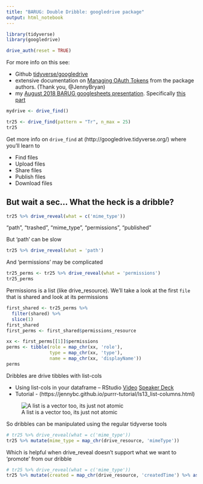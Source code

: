 ```yaml
---
title: "BARUG: Double Dribble: googledrive package"
output: html_notebook
---
```


```r
library(tidyverse)
library(googledrive)
```

```r
drive_auth(reset = TRUE)
```

For more info on this see:

* Github [tidyverse/googledrive](https://github.com/tidyverse/googledrive)
* extensive documentation on [Managing OAuth Tokens](https://rawgit.com/jennybc/googlesheets/master/vignettes/managing-auth-tokens.html) from the package authors. (Thank you, @JennyBryan)
* my [August 2018 BARUG googlesheets presentation](https://rawgit.com/dsdaveh/talks-and-tutorials/master/googlesheets_BARUG_Presentation/README.html). Specifically [this part](https://rawgit.com/dsdaveh/talks-and-tutorials/master/googlesheets_BARUG_Presentation/gsheet_oauth.nb.html)


```r
mydrive <- drive_find()
```

```r
tr25 <- drive_find(pattern = "Tr", n_max = 25)
tr25
```

Get more info on `drive_find` at (http://googledrive.tidyverse.org/) where you'll learn to 

* Find files
* Upload files
* Share files
* Publish files
* Download files

## But wait a sec... What the heck is a dribble?

```r
tr25 %>% drive_reveal(what = c('mime_type'))
```

“path”, “trashed”, “mime_type”, “permissions”, “published”

But 'path' can be slow
```r
tr25 %>% drive_reveal(what = 'path')
```

And 'permissions' may be complicated

```r
tr25_perms <- tr25 %>% drive_reveal(what = 'permissions')
tr25_perms
```

Permissions is a list (like drive_resource). We'll take a look at the first `file` that is shared and look at its permissions

```r
first_shared <- tr25_perms %>%
  filter(shared) %>%
  slice(1)
first_shared
first_perms <- first_shared$permissions_resource
```


```r
xx <- first_perms[[1]]$permissions
perms <- tibble(role = map_chr(xx, 'role'),
                type = map_chr(xx, 'type'),
                name = map_chr(xx, 'displayName'))
perms
```

Dribbles are drive tibbles with list-cols

* Using list-cols in your dataframe – RStudio  [Video](https://www.rstudio.com/resources/videos/using-list-cols-in-your-dataframe/) [Speaker Deck](https://speakerdeck.com/jennybc/putting-square-pegs-in-round-holes-using-list-cols-in-your-dataframe)
* Tutorial - (https://jennybc.github.io/purrr-tutorial/ls13_list-columns.html) 

![A list is a vector too, its just not atomic](images/list-cols.png)

So dribbles can be manipulated using the regular tidyverse tools
```r
# tr25 %>% drive_reveal(what = c('mime_type'))
tr25 %>% mutate(mime_type = map_chr(drive_resource, 'mimeType')) 
```

Which is helpful when drive_reveal doesn't support what we want to 'promote' from our dribble
```r
# tr25 %>% drive_reveal(what = c('mime_type'))
tr25 %>% mutate(created = map_chr(drive_resource, 'createdTime') %>% as.Date()) 
```
